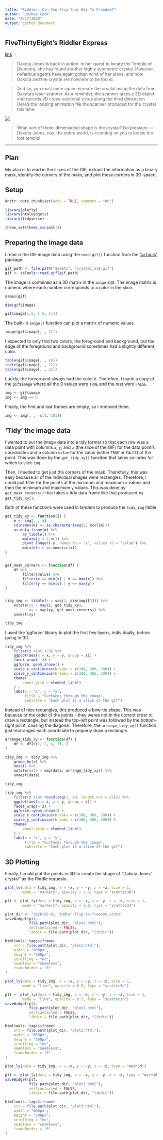 ```yaml
---
title: "Riddler: Can You Flip Your Way To Freedom?"
author: "Joshua Cook"
date: "4/17/2020"
output: github_document
---
```


## FiveThirtyEight's Riddler Express

[link](https://fivethirtyeight.com/features/can-you-flip-your-way-to-freedom/)

> Dakota Jones is back in action. In her quest to locate the Temple of Diametra, she has found another highly symmetric crystal. 
> However, nefarious agents have again gotten wind of her plans, and now Dakota and the crystal are nowhere to be found.

> And so, you must once again recreate the crystal using the data from Dakota’s laser scanner. 
> As a reminder, the scanner takes a 3D object and records 2D cross-sectional slices along the third dimension. 
> Here’s the looping animation file the scanner produced for the crystal this time:

![](./assets/crystal_538.gif)

> What sort of three-dimensional shape is the crystal? 
> No pressure — Dakota Jones, nay, the entire world, is counting on you to locate the lost temple!

---

## Plan

My plan is to read in the slices of the GIF, extract the information as a binary mask, identify the corners of the maks, and plot these corners in 3D-space.

## Setup

```r
knitr::opts_chunk$set(echo = TRUE, comment = "#>")

library(plotly)
library(htmlwidgets)
library(tidyverse)

theme_set(theme_minimal())
```

## Preparing the image data

I read in the GIF image data using the `read.gif()` function from the ['caTools'](https://cran.r-project.org/package=caTools) package.

```r
gif_path <- file.path("assets", "crystal_538.gif")
gif <- caTools::read.gif(gif_path)
```

The image is contained as a 3D matrix in the `image` slot.
The image matrix is numeric where each number corresponds to a color in the slice.

```r
names(gif)
```

```r
dim(gif$image)
```

```r
gif$image[1:5, 1:5, 1:3]
```

The built-in `image()` function can plot a matrix of numeric values.

```r
image(gif$image[, , 21])
```

I expected to only find two colors, the foreground and background, but the edge of the foreground and background sometimes had a slightly different color.

```r
table(gif$image[, , 20])
table(gif$image[, , 21])
table(gif$image[, , 22])
```

Luckly, the foreground always had the color `0`.
Therefore, I made a copy of the `gif$image` where all the 0 values were `TRUE` and the rest were `FALSE`.

```r
img <- gif$image
img <- img == 0
```

Finally, the first and last frames are empty, so I removed them.

```r
img <- img[, , -c(1, 101)]
```

## 'Tidy' the image data

I wanted to put the image data into a tidy format so that each row was a data point with columns `x`, `y`, and `z` (the slice of the GIF) for the data point's coordinates and a column `value` for the value (either `TRUE` or `FALSE`) of the point.
This was done by the `get_tidy_xy()` funciton that takes an index for which to slice `img`.

Then, I needed to get just the corners of the mask.
Thankfully, this was easy because all of the individual shages were rectangles.
Therefore, I could just filter for the points at the minimum and maximum `x` values and then the minimum and maximum `y` values.
This was done by `get_mask_corners()` that takes a tidy data frame like that produced by `get_tidy_xy()`.

Both of these functions were used in tandem to produce the `tidy_img` tibble.

```r
get_tidy_xy <- function(i) {
    m <- img[, , i]
    colnames(m) <- as.character(seq(1, ncol(m)))
    as.data.frame(m) %>%
        as_tibble() %>%
        mutate(y = 1:n()) %>%
        pivot_longer(-y, names_to = "x", values_to = "value") %>%
        mutate(x = as.numeric(x))
}


get_mask_corners <- function(df) {
    df %>%
        filter(value) %>%
        filter(x == min(x) | x == max(x)) %>%
        filter(y == min(y) | y == max(y))
}


tidy_img <- tibble(z = seq(1, dim(img)[3])) %>%
    mutate(xy = map(z, get_tidy_xy),
           xy = map(xy, get_mask_corners)) %>%
    unnest(xy)

tidy_img
```

I used the 'ggforce' library to plot the first few layers, individually, before going to 3D.

```r
tidy_img %>%
    filter(z %in% 1:9) %>%
    ggplot(aes(x = x, y = y, group = z)) +
    facet_wrap(~ z) +
    ggforce::geom_shape() +
    scale_x_continuous(breaks = c(100, 300, 500)) +
    scale_y_continuous(breaks = c(100, 300, 500)) +
    theme(
        panel.grid = element_line()
    ) +
    labs(x = "x", y = "y",
         title = "Surfaces through the image",
         subtitle = "Each plot is a slice of the gif")
```

Instead of nice rectangles, this produced a bow-tie shape.
This was because of the order of the points - they weree not in the correct order to draw a rectangle, but instead the top-left point was followed by the bottom-right point, causing the diagonal.
Therefore, the `arrange_tidy_xy()` function just rearranges each coordinate to properly draw a rectangle.

```r
arrange_tidy_xy <- function(df) {
    df <- df[c(1, 2, 4, 3), ]
}

tidy_img <- tidy_img %>%
    group_by(z) %>%
    nest() %>%
    mutate(data = map(data, arrange_tidy_xy)) %>%
    unnest(data)

tidy_img
```

```r
tidy_img %>%
    filter(z %in% round(seq(1, 99, length.out = 25))) %>%
    ggplot(aes(x = x, y = y, group = z)) +
    facet_wrap(~ z) +
    ggforce::geom_shape() +
    scale_x_continuous(breaks = c(100, 300, 500)) +
    scale_y_continuous(breaks = c(100, 300, 500)) +
    theme(
        panel.grid = element_line()
    ) +
    labs(x = "x", y = "y",
         title = "Surfaces through the image",
         subtitle = "Each plot is a slice of the gif")
```

## 3D Plotting

Finally, I could plot the points in 3D to create the shape of "Dakota Jones' crystal" as the Riddle requests.

```r
plot_ly(data = tidy_img, x = ~x, y = ~y, z = ~z, size = 1, 
        mode = "markers", opacity = 1.0, type = "scatter3d")
```

```r
plt <- plot_ly(data = tidy_img, x = ~x, y = ~y, z = ~z, size = 1, 
        mode = "markers", opacity = 1.0, type = "scatter3d")

plot_dir <- "2020-05-01_riddler-flip-to-freedom_plots"
saveWidget(plt, 
           file.path(plot_dir, "plot1.html"),
           selfcontained = FALSE, 
           libdir = file.path(plot_dir, "libdir"))
```

```r
htmltools::tags$iframe(
    src = file.path(plot_dir, "plot1.html"),
    width = "800px",
    height = "500px",
    scrolling = "no", 
    seamless = "seamless",
    frameBorder = "0"
)
```

```r
plot_ly(data = tidy_img, x = ~x, y = ~y, z = ~z, size = 1, 
        mode = "line", opacity = 0.5, type = "scatter3d")
```

```r
plt <- plot_ly(data = tidy_img, x = ~x, y = ~y, z = ~z, size = 1, 
        mode = "line", opacity = 0.5, type = "scatter3d")
saveWidget(plt, 
           file.path(plot_dir, "plot2.html"),
           selfcontained = FALSE, 
           libdir = file.path(plot_dir, "libdir"))
```

```r
htmltools::tags$iframe(
    src = file.path(plot_dir, "plot2.html"),
    width = "800px",
    height = "500px",
    scrolling = "no", 
    seamless = "seamless",
    frameBorder = "0"
)
```

```r
plot_ly(data = tidy_img, x = ~x, y = ~y, z = ~z, type = "mesh3d")
```

```r
plt <- plot_ly(data = tidy_img, x = ~x, y = ~y, z = ~z, type = "mesh3d")
saveWidget(plt, 
           file.path(plot_dir, "plot3.html"),
           selfcontained = FALSE, 
           libdir = file.path(plot_dir, "libdir"))
```

```r
htmltools::tags$iframe(
    src = file.path(plot_dir, "plot3.html"),
    width = "800px",
    height = "500px",
    scrolling = "no", 
    seamless = "seamless",
    frameBorder = "0"
)
```
